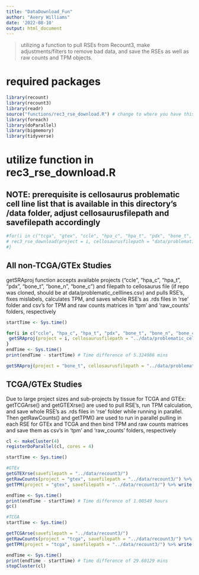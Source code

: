 ```yaml
---
title: "DataDownload_Fun"
author: "Avery Williams"
date: '2022-08-10'
output: html_document
---
```


> utilizing a function to pull RSEs from Recount3, make adjustments/filters to remove bad data, and save the RSEs as well as raw counts and TPM objects.

# required packages
```r
library(recount)
library(recount3)
library(readr)
source("functions/rec3_rse_download.R") # change to where you have this function script saved
library(foreach)
library(doParallel)
library(bigmemory)
library(tidyverse)
```

# utilize function in rec3_rse_download.R
## NOTE: prerequisite is cellosaurus problematic cell line list that is available in this directory's /data folder, adjust cellosaurusfilepath and savefilepath accordingly 
```r
#for(i in c("tcga", "gtex", "ccle", "hpa_c", "hpa_t", "pdx", "bone_t", "bone_n", "bone_c")){
# rec3_rse_download(project = i, cellosaurusfilepath = "data/problematic_celllines.csv", savefilepath = "data/recount3/") # will place full rse (with calc TPM), rawcounts, and tpm objects in destination folder
#}
```

## All non-TCGA/GTEx Studies
getSRAproj function accepts available projects ("ccle", "hpa_c", "hpa_t", "pdx", "bone_t", "bone_n", "bone_c") and filepath to cellosaurus file (if repo was cloned, should be at data/problematic_celllines.csv) and pulls RSE's, fixes mislabels, calculates TPM, and saves whole RSE's as .rds files in 'rse' folder and csv's for TPM and raw counts matrices in 'tpm' and 'raw_counts' folders, respectively
```r
startTime <- Sys.time()

for(i in c("ccle", "hpa_c", "hpa_t", "pdx", "bone_t", "bone_n", "bone_c")){
 getSRAproj(project = i, cellosaurusfilepath = "../data/problematic_celllines.csv", savefilepath = "../data/recount3/") # will place full rse (with calc TPM), rawcounts, and tpm objects in destination folder
}
endTime <- Sys.time()
print(endTime - startTime) # Time difference of 5.324986 mins

getSRAproj(project = "bone_t", cellosaurusfilepath = "../data/problematic_celllines.csv", savefilepath = "../data/test/") 
```

## TCGA/GTEx Studies
Due to large project sizes and sub-projects by tissue for TCGA and GTEx: getTCGArse() and getGTEXrse() are used to pull RSE's, run TPM calculation, and save whole RSE's as .rds files in 'rse' folder while running in parallel. Then getRawCounts() and getTPM() are used to run in parallel pulling in each RSE for GTEx and TCGA and then bind TPM and raw counts matrices and save them as csv's in 'tpm' and 'raw_counts' folders, respectively

```r
cl <- makeCluster(4)
registerDoParallel(cl, cores = 4)

startTime <- Sys.time()

#GTEx
getGTEXrse(savefilepath = "../data/recount3/")
getRawCounts(project = "gtex", savefilepath = "../data/recount3/") %>% write.csv(file = "../data/recount3/raw_counts/gtex_rawcounts.csv")
getTPM(project = "gtex", savefilepath = "../data/recount3/") %>% write.csv(file = "../data/recount3/tpm/gtex_tpm.csv")

endTime <- Sys.time()
print(endTime - startTime) # Time difference of 1.00549 hours
gc()

#TCGA
startTime <- Sys.time()

getTCGArse(savefilepath = "../data/recount3/")
getRawCounts(project = "tcga", savefilepath = "../data/recount3/") %>% write.csv(file = "../data/recount3/raw_counts/tcga_rawcounts.csv")
getTPM(project = "tcga", savefilepath = "../data/recount3/") %>% write.csv(file = "../data/recount3/tpm/tcga_tpm.csv")

endTime <- Sys.time()
print(endTime - startTime) # Time difference of 29.60129 mins
stopCluster(cl) 
```

